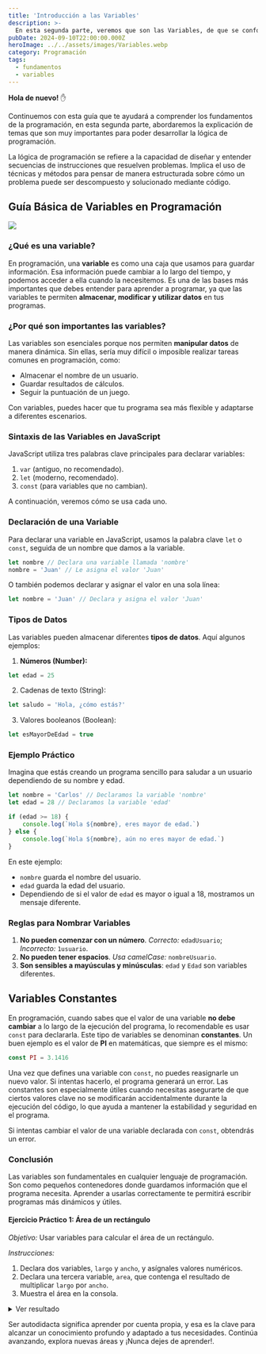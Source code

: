 ```yaml
---
title: 'Introducción a las Variables'
description: >-
  En esta segunda parte, veremos que son las Variables, de que se conforman, cuales son sus funciones y como las usa un programador en su dia a dia.
pubDate: 2024-09-10T22:00:00.000Z
heroImage: ../../assets/images/Variables.webp
category: Programación
tags:
  - fundamentos
  - variables
---
```


**Hola de nuevo!** ✋

Continuemos con esta guía que te ayudará a comprender los fundamentos de la programación, en esta segunda parte, abordaremos la explicación de temas que son muy importantes para poder desarrollar la lógica de programación.

<Alert title='IMPORTANTE' type='warning'>
	La lógica de programación se refiere a la capacidad de diseñar y entender secuencias de
	instrucciones que resuelven problemas. Implica el uso de técnicas y métodos para pensar de manera
	estructurada sobre cómo un problema puede ser descompuesto y solucionado mediante código.
</Alert>

## Guía Básica de Variables en Programación

![](../../assets/images/variablesp.webp)

### ¿Qué es una variable?

En programación, una **variable** es como una caja que usamos para guardar información. Esa información puede cambiar a lo largo del tiempo, y podemos acceder a ella cuando la necesitemos. Es una de las bases más importantes que debes entender para aprender a programar, ya que las variables te permiten **almacenar, modificar y utilizar datos** en tus programas.

### ¿Por qué son importantes las variables?

Las variables son esenciales porque nos permiten **manipular datos** de manera dinámica. Sin ellas, sería muy difícil o imposible realizar tareas comunes en programación, como:

- Almacenar el nombre de un usuario.
- Guardar resultados de cálculos.
- Seguir la puntuación de un juego.

Con variables, puedes hacer que tu programa sea más flexible y adaptarse a diferentes escenarios.

### Sintaxis de las Variables en JavaScript

JavaScript utiliza tres palabras clave principales para declarar variables:

1. `var` (antiguo, no recomendado).
2. `let` (moderno, recomendado).
3. `const` (para variables que no cambian).

A continuación, veremos cómo se usa cada uno.

### Declaración de una Variable

Para declarar una variable en JavaScript, usamos la palabra clave `let` o `const`, seguida de un nombre que damos a la variable.

```javascript
let nombre // Declara una variable llamada 'nombre'
nombre = 'Juan' // Le asigna el valor 'Juan'
```

O también podemos declarar y asignar el valor en una sola línea:

```javascript
let nombre = 'Juan' // Declara y asigna el valor 'Juan'
```

### Tipos de Datos

Las variables pueden almacenar diferentes **tipos de datos**. Aquí algunos ejemplos:

1. **Números (Number):**

```javascript
let edad = 25
```

2. Cadenas de texto (String):

```javascript
let saludo = 'Hola, ¿cómo estás?'
```

3. Valores booleanos (Boolean):

```javascript
let esMayorDeEdad = true
```

### Ejemplo Práctico

Imagina que estás creando un programa sencillo para saludar a un usuario dependiendo de su nombre y edad.

```javascript
let nombre = 'Carlos' // Declaramos la variable 'nombre'
let edad = 28 // Declaramos la variable 'edad'

if (edad >= 18) {
	console.log(`Hola ${nombre}, eres mayor de edad.`)
} else {
	console.log(`Hola ${nombre}, aún no eres mayor de edad.`)
}
```

En este ejemplo:

- `nombre` guarda el nombre del usuario.
- `edad` guarda la edad del usuario.
- Dependiendo de si el valor de `edad` es mayor o igual a 18, mostramos un mensaje diferente.

### Reglas para Nombrar Variables

1. **No pueden comenzar con un número**. _Correcto:_ `edadUsuario`; _Incorrecto:_ `1usuario`.
2. **No pueden tener espacios**. _Usa camelCase:_ `nombreUsuario`.
3. **Son sensibles a mayúsculas y minúsculas**: `edad` y `Edad` son variables diferentes.

## Variables Constantes

En programación, cuando sabes que el valor de una variable **no debe cambiar** a lo largo de la ejecución del programa, lo recomendable es usar `const` para declararla. Este tipo de variables se denominan **constantes**. Un buen ejemplo es el valor de **PI** en matemáticas, que siempre es el mismo:


```javascript
const PI = 3.1416
```
Una vez que defines una variable con `const`, no puedes reasignarle un nuevo valor. Si intentas hacerlo, el programa generará un error. Las constantes son especialmente útiles cuando necesitas asegurarte de que ciertos valores clave no se modificarán accidentalmente durante la ejecución del código, lo que ayuda a mantener la estabilidad y seguridad en el programa.

Si intentas cambiar el valor de una variable declarada con `const`, obtendrás un error.

### Conclusión

Las variables son fundamentales en cualquier lenguaje de programación. Son como pequeños contenedores donde guardamos información que el programa necesita. Aprender a usarlas correctamente te permitirá escribir programas más dinámicos y útiles.

#### Ejercicio Práctico 1: Área de un rectángulo

*Objetivo:* Usar variables para calcular el área de un rectángulo.

*Instrucciones:*
1. Declara dos variables, `largo` y `ancho`, y asígnales valores numéricos.
2. Declara una tercera variable, `area`, que contenga el resultado de multiplicar `largo` por `ancho`.
3. Muestra el área en la consola.

<details className="p-4 rounded-md bg-gray-100 dark:bg-gray-800">
<summary className="cursor-pointer text-blue-600 dark:text-blue-400 hover:underline">Ver resultado</summary>
```javascript
let largo = 8;
let ancho = 4;

let area = largo * ancho;

console.log(area);  // Resultado: 32

```
</details>

#### Ejercicio Práctico 2

Crea un programa que almacene el nombre de un usuario y su edad. Si la edad es mayor o igual a 18, el programa debería mostrar un mensaje que diga "Bienvenido, [nombre], puedes acceder al sistema". Si es menor, debería decir "Lo siento, [nombre], no puedes acceder al sistema".

<details className="p-4 rounded-md bg-gray-100 dark:bg-gray-800">
<summary className="cursor-pointer text-blue-600 dark:text-blue-400 hover:underline">Ver resultado</summary>
```javascript
let nombre = 'Ana';
let edad = 16;

if (edad >= 18) {
console.log(`Bienvenida, ${nombre}, puedes acceder al sistema.`);
} else {
console.log(`Lo siento, ${nombre}, no puedes acceder al sistema.`);
}

```
</details>


<Alert title="RECUERDA" type="success">Ser autodidacta significa aprender por cuenta propia, y esa es la clave para alcanzar un conocimiento profundo y adaptado a tus necesidades. Continúa avanzando, explora nuevas áreas y ¡Nunca dejes de aprender!.</Alert>
